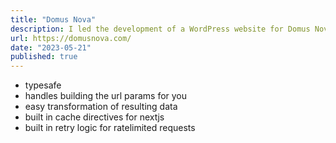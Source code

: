 ```yaml
---
title: "Domus Nova"
description: I led the development of a WordPress website for Domus Nova, a premier real estate agency specializing in luxury properties in London. Our goal was to create a sophisticated online platform to showcase their exclusive property portfolio and provide an exceptional user experience.
url: https://domusnova.com/
date: "2023-05-21"
published: true
---
```


- typesafe
- handles building the url params for you
- easy transformation of resulting data
- built in cache directives for nextjs
- built in retry logic for ratelimited requests
